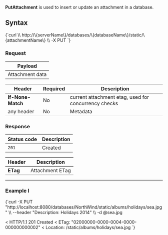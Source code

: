 
**PutAttachment** is used to insert or update an attachment in a database.

## Syntax

<TabItem value="json" label="json">
<CodeBlock language="json">
{`curl \\
	http://\{serverName\}/databases/\{databaseName\}/static/\{attachmentName\} \\
	-X PUT
`}
</CodeBlock>
</TabItem>

### Request

| Payload |
| ------- |
| Attachment data |

| Header | Required | Description |
| --------| ------- | --- |
| **If-None-Match** | No | current attachment etag, used for concurrency checks |
| any header | No |  Metadata |


### Response

| Status code | Description |
| ----------- | - |
| `201` | Created |

| Header | Description |
| -------- | - |
| **ETag** | Attachment ETag |

---

### Example I

<TabItem value="json" label="json">
<CodeBlock language="json">
{`curl -X PUT "http://localhost:8080/databases/NorthWind/static/albums/holidays/sea.jpg"  \\
	--header "Description: Holidays 2014" \\
	-d @sea.jpg

< HTTP/1.1 201 Created
< ETag: "02000000-0000-0004-0000-000000000002"
< Location: /static/albums/holidays/sea.jpg
`}
</CodeBlock>
</TabItem>


